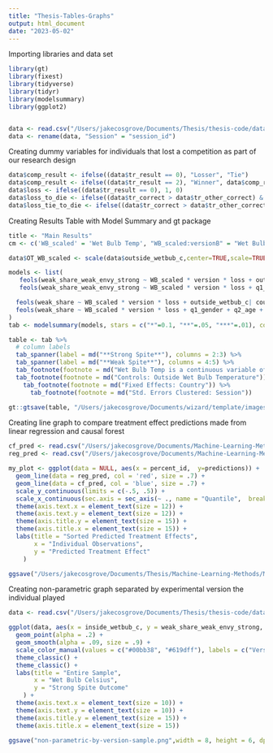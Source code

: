 ```yaml
---
title: "Thesis-Tables-Graphs"
output: html_document
date: "2023-05-02"
---
```

Importing libraries and data set
```r
library(gt)
library(fixest)
library(tidyverse)
library(tidyr)
library(modelsummary)
library(ggplot2)


data <- read.csv("/Users/jakecosgrove/Documents/Thesis/thesis-code/data/FINAL_scaled_2023-04-16.csv")
data <- rename(data, "Session" = "session_id")
```

Creating dummy variables for individuals that lost a competition as part of our research design
```r
data$comp_result <- ifelse((data$tr_result == 0), "Losser", "Tie")
data$comp_result <- ifelse((data$tr_result == 2), "Winner", data$comp_result)
data$loss <- ifelse((data$tr_result == 0), 1, 0)
data$loss_to_die <- ifelse((data$tr_correct > data$tr_other_correct) & (data$tr_result == 0), 1, 0)
data$loss_tie_to_die <- ifelse((data$tr_correct > data$tr_other_correct) & (data$tr_result == 0 | data$tr_result == 1), 1, 0)
```

Creating Results Table with Model Summary and gt package
```r
title <- "Main Results"
cm <- c('WB_scaled' = 'Wet Bulb Temp', "WB_scaled:versionB" = "Wet Bulb Temp x Version B", "WB_scaled:loss" = "Wet Bulb Temp x Loss", "WB_scaled:versionB:loss" = "Wet Bulb Temp x Version B x Loss", "versionB:loss" = "Version B x Loss", "versionB"="Version B","loss" = "Loss", "q1_genderMale" = "Male", "q2_age" = "Age")

data$OT_WB_scaled <- scale(data$outside_wetbub_c,center=TRUE,scale=TRUE)

models <- list(
   feols(weak_share_weak_envy_strong ~ WB_scaled * version * loss + outside_wetbub_c| country , cluster = "Session", data = data),
   feols(weak_share_weak_envy_strong ~ WB_scaled * version * loss + q1_gender  + q2_age + outside_wetbub_c| country, cluster = "Session", data = data),  

  feols(weak_share ~ WB_scaled * version * loss + outside_wetbub_c| country, cluster = "Session", data = data),
  feols(weak_share ~ WB_scaled * version * loss + q1_gender + q2_age + outside_wetbub_c| country, cluster = "Session", data = data)
)
tab <- modelsummary(models, stars = c("*"=0.1, "**"=.05, "***"=.01), coef_map = cm, title = title, gof_omit = "IC|Log|Adj|R2 Within|RMSE|R2|FE: country|Std.Errors", output = "gt")

table <- tab %>%
  # column labels 
  tab_spanner(label = md("**Strong Spite**"), columns = 2:3) %>% 
  tab_spanner(label = md("**Weak Spite**"), columns = 4:5) %>% 
  tab_footnote(footnote = md("Wet Bulb Temp is a continuous variable of wet bulb celsius standardized"),locations = cells_body(rows = 1, columns = 1 )) %>%
  tab_footnote(footnote = md("Controls: Outside Wet Bulb Temperature")) %>% 
    tab_footnote(footnote = md("Fixed Effects: Country")) %>%
      tab_footnote(footnote = md("Std. Errors Clustered: Session"))

gt::gtsave(table, "/Users/jakecosgrove/Documents/wizard/template/images/New_results.png", vwidth = 2000, vheight = 1500)
```

Creating line graph to compare treatment effect predictions made from linear regression and causal forest 
```r
cf_pred <- read.csv("/Users/jakecosgrove/Documents/Machine-Learning-Methods/new_cf_pred_sortedL-2023-04-25.csv")
reg_pred <- read.csv("/Users/jakecosgrove/Documents/Machine-Learning-Methods/new_reg_pred_sortedL-2023-04-25.csv")

my_plot <- ggplot(data = NULL, aes(x = percent_id,  y=predictions)) +
  geom_line(data = reg_pred, col = 'red', size = .7) + 
  geom_line(data = cf_pred, col = 'blue', size = .7) +
  scale_y_continuous(limits = c(-.5, .5)) +
  scale_x_continuous(sec.axis = sec_axis(~ ., name = "Quantile",  breaks = c(.2, .4, .6, .8 , 1), labels = c("20%", "40%", "60%", "80%", "100%"))) +
  theme(axis.text.x = element_text(size = 12)) + 
  theme(axis.text.y = element_text(size = 12)) +
  theme(axis.title.y = element_text(size = 15)) +
  theme(axis.title.x = element_text(size = 15)) + 
  labs(title = "Sorted Predicted Treatment Effects",
       x = "Individual Observations", 
       y = "Predicted Treatment Effect"
    )

ggsave("/Users/jakecosgrove/Documents/Thesis/Machine-Learning-Methods/ML-line-graph.png", my_plot)
```

Creating non-parametric graph separated by experimental version the individual played
```r
data <- read.csv("/Users/jakecosgrove/Documents/Thesis/thesis-code/data/Final-Data-2023-04-11.csv")

ggplot(data, aes(x = inside_wetbub_c, y = weak_share_weak_envy_strong, color = version)) + 
  geom_point(alpha = .2) + 
  geom_smooth(alpha = .09, size = .9) + 
  scale_color_manual(values = c("#00bb38", "#619dff"), labels = c("Version A", "Version B")) + 
  theme_classic() +
  theme_classic() +
  labs(title = "Entire Sample",
       x = "Wet Bulb Celsius",
       y = "Strong Spite Outcome"
    ) +
  theme(axis.text.x = element_text(size = 10)) +
  theme(axis.text.y = element_text(size = 10)) +
  theme(axis.title.y = element_text(size = 15)) +
  theme(axis.title.x = element_text(size = 15))

ggsave("non-parametric-by-version-sample.png",width = 8, height = 6, dpi = 500)
```


